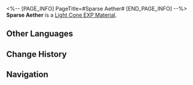 <%-- [PAGE_INFO]
PageTitle=#Sparse Aether#
[END_PAGE_INFO] --%>
{{Item Infobox
|id          = 221
|image       = Item Sparse Aether.png{{subst:void|<!--$UPLOAD:<<SpriteOutput/ItemFigures/221.png>-<Item Sparse Aether.png>-<Item Icons>>-->}}
|type        = Light Cone EXP Material
|invCategory = Upgrade Materials
|rarity      = 2
|effect      = 
|description = Enhancement material for Light Cones, provides 500 Light Cone EXP.
|source1     = [[Calyx (Backwater Pass)]]
|source2     = [[Calyx: Divination Commission]]
|source3     = [[Calyx: A Child's Dream]]
|source4     = [[Assignment]] rewards
}}
{{Description|An imaginary substance that shouldn't exist in reality. The basic material to create Light Cones.<br />The images contained in the Light Cones become clearer when infused with this substance.<br /><br />''"I see, so this is the supposed 'memoria' of the Garden of Recollection. No wonder the Memokeepers can set off on galactic voyages with memories."''}}
'''Sparse Aether''' is a [[Light Cone EXP Material]].

==Other Languages==
{{Other Languages
|en   = Sparse Aether
|zhs  = 稀薄以太
|zht  = 稀薄乙太
|ja   = 希薄なエーテル
|ko   = 희박한 에테르
|es   = Éter disperso
|fr   = Éther dilué
|ru   = Разрежённый эфир
|th   = Sparse Aether
|vi   = Aether Loãng
|de   = Verdünnter Äther
|id   = Sparse Aether
|pt   = Éter Espalhado
}}

==Change History==
{{Change History|1.0}}

==Navigation==
{{Upgrade Material Navbox}}